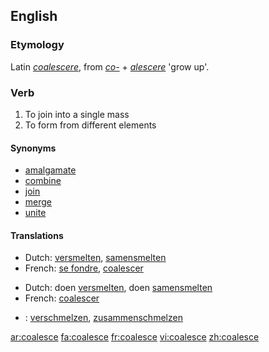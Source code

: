==English==

===Etymology===
Latin ''[[coalescere]]'', from ''[[co-]]'' + ''[[alescere]]'' 'grow up'.

===Verb===
{{en-verb|coalesc|ing}}

# To join into a single mass
# To form from different elements

====Synonyms====
*[[amalgamate]]
*[[combine]]
*[[join]]
*[[merge]]
*[[unite]]

====Translations====
{{trans-top|to join into a single mass}}
*Dutch: [[versmelten]], [[samensmelten]]
*French: [[se fondre]], [[coalescer]]
{{trans-mid}}
{{trans-bottom}}

{{trans-top|to form from different elements}}
*Dutch: doen [[versmelten]], doen [[samensmelten]]
*French: [[coalescer]]
{{trans-mid}}
{{trans-bottom}}

{{checktrans}}
*{{ttbc|German}}: [[verschmelzen]], [[zusammenschmelzen]]

[[ar:coalesce]]
[[fa:coalesce]]
[[fr:coalesce]]
[[vi:coalesce]]
[[zh:coalesce]]